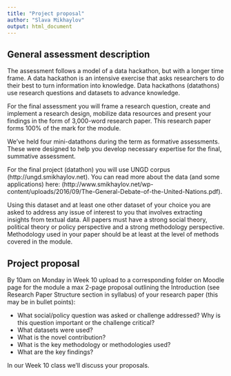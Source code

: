 ```yaml
---
title: "Project proposal"
author: "Slava Mikhaylov"
output: html_document
---
```


## General assessment description

The assessment follows a model of a data hackathon, but with a longer time frame.  A data hackathon is an intensive exercise that asks researchers to do their best to turn information into knowledge. Data hackathons (datathons) use research questions and datasets to advance knowledge.

For the final assessment you will frame a research question, create and implement a research design, mobilize data resources and present your findings in the form of 3,000-word research paper. This research paper forms 100% of the mark for the module. 

We've held four mini-datathons during the term as formative assessments. These were designed to help you develop necessary expertise for the final, summative assessment.

For the final project (datathon) you will use UNGD corpus (http://ungd.smikhaylov.net). You can read more about the data (and some applications) here: (http://www.smikhaylov.net/wp-content/uploads/2016/09/The-General-Debate-of-the-United-Nations.pdf).


Using this dataset and at least one other dataset of your choice you are asked to address any issue of interest to you that involves extracting insights from textual data. All papers must have a strong social theory, political theory or policy perspective and a strong methodology perspective. Methodology used in your paper should be at least at the level of methods covered in the module.


## Project proposal

By 10am on Monday in Week 10 upload to a corresponding folder on Moodle page for the module a max 2-page proposal outlining the Introduction (see Research Paper Structure section in syllabus) of your research paper (this may be in bullet points): 

- What social/policy question was asked or challenge addressed? Why is this question important or the challenge critical?
- What datasets were used?
- What is the novel contribution?
- What is the key methodology or methodologies used?
- What are the key findings?

In our Week 10 class we'll discuss your proposals.


